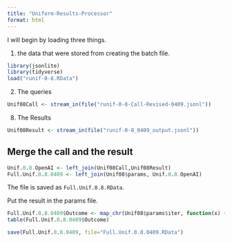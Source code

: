```yaml
---
title: "Uniform-Results-Processor"
format: html
---
```


I will begin by loading three things.  

1. the data that were stored from creating the batch file.

```r
library(jsonlite)
library(tidyverse)
load("runif-0-8.RData")
```

2. The queries

```r
Unif08Call <- stream_in(file("runif-0-8-Call-Revised-0409.jsonl"))
```

8. The Results

```r
Unif08Result <- stream_in(file("runif-0-8_0409_output.jsonl"))
```

## Merge the call and the result

```r
Unif.0.8.OpenAI <- left_join(Unif08Call,Unif08Result)
Full.Unif.0.8.0409 <- left_join(Unif08$params, Unif.0.8.OpenAI)
```

The file is saved as `Full.Unif.0.8.RData`.

Put the result in the params file.

```r
Full.Unif.0.8.0409$Outcome <- map_chr(Unif08$params$iter, function(x) { unlist(Unif08Result$response$body$choices[[x]][[2]][2]) })
table(Full.Unif.0.8.0409$Outcome)
```

```r
save(Full.Unif.0.8.0409, file="Full.Unif.0.8.0409.RData")
```

